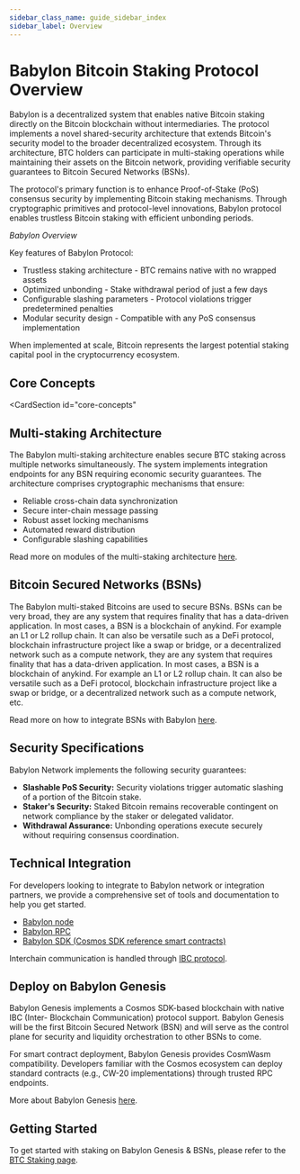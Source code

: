 ```yaml
---
sidebar_class_name: guide_sidebar_index
sidebar_label: Overview
---
```


# Babylon Bitcoin Staking Protocol Overview

Babylon is a decentralized system that enables native Bitcoin staking directly 
on the Bitcoin blockchain without intermediaries. The protocol implements a novel 
shared-security architecture that extends Bitcoin's security model to the broader 
decentralized ecosystem. Through its architecture, BTC holders can participate in 
multi-staking operations while maintaining their assets on the Bitcoin network, 
providing verifiable security guarantees to Bitcoin Secured Networks (BSNs).

The protocol's primary function is to enhance Proof-of-Stake (PoS) consensus security by 
implementing Bitcoin staking mechanisms. Through cryptographic primitives and 
protocol-level innovations, Babylon protocol enables trustless Bitcoin staking with 
efficient unbonding periods.


<div className="flex flex-col items-center justify-center">
  <ThemedImage
    alt="Overview of Babylon Systems"
    sources={{
      light: useBaseUrl('/img/guides/overview.png'),
      dark: useBaseUrl('/img/guides/overview_dark.png'),
    }}
  />
  <em>Babylon Overview</em><br/>
</div>

Key features of Babylon Protocol:

-  Trustless staking architecture - BTC remains native with no wrapped assets
-  Optimized unbonding - Stake withdrawal period of just a few days
-  Configurable slashing parameters - Protocol violations trigger predetermined penalties
-  Modular security design - Compatible with any PoS consensus implementation

When implemented at scale, Bitcoin represents the largest potential staking capital 
pool in the cryptocurrency ecosystem.

## Core Concepts 

<CardSection
  id="core-concepts"
>
  <Card
    title="Bitcoin Staking"
    to="/guides/overview/bitcoin_staking"
  />
  <Card
    title="Bitcoin Secured Systems (BSNs)"
    to="/guides/overview/bitcoin_secured_networks"
  />
  <Card
    title="Babylon Genesis"
    to="/guides/overview/babylon_genesis"
  />
  <Card
    title="Phases of the Launch"
    to="/guides/overview/phases_of_the_launch"
  />
</CardSection>

## Multi-staking Architecture

The Babylon multi-staking architecture enables secure BTC staking across 
multiple networks simultaneously. The system implements integration endpoints for any 
BSN requiring economic security guarantees. The architecture comprises cryptographic 
mechanisms that ensure:

- Reliable cross-chain data synchronization
- Secure inter-chain message passing
- Robust asset locking mechanisms
- Automated reward distribution
- Configurable slashing capabilities

Read more on modules of the multi-staking architecture [here](/guides/architecture/).

## Bitcoin Secured Networks (BSNs)

The Babylon multi-staked Bitcoins are used to secure BSNs. BSNs can be very broad, 
they are any system that requires finality that has a data-driven application. 
In most cases, a BSN is a blockchain of anykind. For example an L1 or L2 rollup 
chain. It can also be versatile such as a DeFi protocol, blockchain infrastructure 
project like a swap or bridge, or a decentralized network such as a compute network, 
they are any system that requires finality that has a data-driven application. 
In most cases, a BSN is a blockchain of anykind. For example an L1 or L2 rollup 
chain. It can also be versatile such as a DeFi protocol, blockchain infrastructure 
project like a swap or bridge, or a decentralized network such as a compute network, 
etc. 

Read more on how to integrate BSNs with Babylon [here](/guides/overview/bitcoin_secured_networks).

## Security Specifications

Babylon Network implements the following security guarantees:

- **Slashable PoS Security:** Security violations trigger automatic slashing of a portion 
of the Bitcoin stake.
- **Staker's Security:** Staked Bitcoin remains recoverable contingent on network 
compliance by the staker or delegated validator.
- **Withdrawal Assurance:** Unbonding operations execute securely without requiring 
consensus coordination.

## Technical Integration

For developers looking to integrate to Babylon network or integration partners, we 
provide a comprehensive set of tools and documentation to help you get started. 

* [Babylon node](/operators/babylon_node/installation_guide)
* [Babylon RPC](/api/babylon-gRPC/babylon-grpc-api-docs)
* [Babylon SDK (Cosmos SDK reference smart contracts)](/developers/bsns/cosmos_chains/babylon_sdk)

Interchain communication is handled through [IBC protocol](https://tutorials.cosmos.network/academy/3-ibc/).

## Deploy on Babylon Genesis

Babylon Genesis implements a Cosmos SDK-based blockchain with native IBC (Inter-
Blockchain Communication) protocol support. Babylon Genesis will be the first 
Bitcoin Secured Network (BSN) and will serve as the control plane for security 
and liquidity orchestration to other BSNs to come.   

For smart contract deployment, Babylon Genesis provides CosmWasm compatibility. 
Developers familiar with the Cosmos ecosystem can deploy standard contracts (e.g., 
CW-20 implementations) through trusted RPC endpoints.

More about Babylon Genesis [here](/developers/babylon_genesis_chain).

## Getting Started

To get started with staking on Babylon Genesis & BSNs, please refer to the 
[BTC Staking page](/guides/btc_stakers/).

